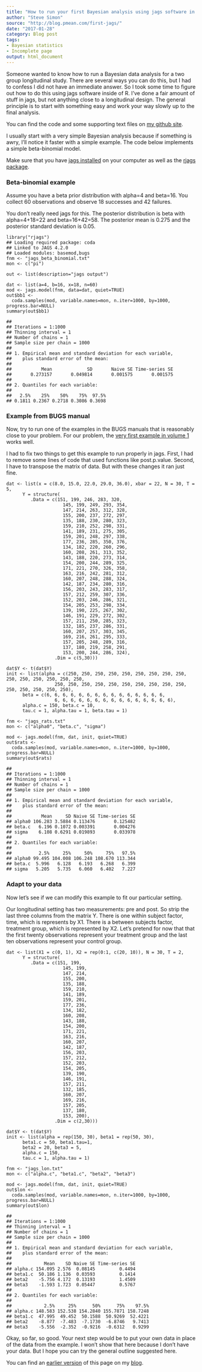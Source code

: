 ```yaml
---
title: "How to run your first Bayesian analysis using jags software in R"
author: "Steve Simon"
source: "http://blog.pmean.com/first-jags/"
date: "2017-01-28"
category: Blog post
tags: 
- Bayesian statistics
- Incomplete page
output: html_document
---
```


Someone wanted to know how to run a Bayesian data analysis for a two group longitudinal study. There are several ways you can do this, but I had to confess I did not have an immediate answer. So I took some time to figure out how to do this using jags software inside of R. I’ve done a fair amount of stuff in jags, but not anything close to a longitudinal design. The general principle is to start with something easy and work your way slowly up to the final analysis.

You can find the code and some supporting text files on [my github site][sim3].  

I usually start with a very simple Bayesian analysis because if something is awry, I’ll notice it faster with a simple example. The code below implements a simple beta-binomial model.

Make sure that you have [jags installed][jags1] on your computer as well as the [rjags package][jags2].

### Beta-binomial example

Assume you have a beta prior distribution with alpha=4 and beta=16. You collect 60 observations and observe 18 successes and 42 failures.

You don’t really need jags for this. The posterior distribution is beta with alpha=4+18=22 and beta=16+42=58. The posterior mean is 0.275 and the posterior standard deviation is 0.05.

```{}
library("rjags")
## Loading required package: coda
## Linked to JAGS 4.2.0
## Loaded modules: basemod,bugs
fnm <- "jags_beta_binomial.txt"
mon <- c("pi")

out <- list(description="jags output")

dat <- list(a=4, b=16, x=18, n=60)
mod <- jags.model(fnm, data=dat, quiet=TRUE)
out$bb1 <- 
  coda.samples(mod, variable.names=mon, n.iter=1000, by=1000, progress.bar=NULL)
summary(out$bb1)
```

```{}
## 
## Iterations = 1:1000
## Thinning interval = 1 
## Number of chains = 1 
## Sample size per chain = 1000 
## 
## 1. Empirical mean and standard deviation for each variable,
##    plus standard error of the mean:
## 
##           Mean             SD       Naive SE Time-series SE 
##       0.273157       0.049814       0.001575       0.001575 
## 
## 2. Quantiles for each variable:
## 
##   2.5%    25%    50%    75%  97.5% 
## 0.1811 0.2367 0.2718 0.3086 0.3698
```

### Example from BUGS manual

Now, try to run one of the examples in the BUGS manuals that is reasonably close to your problem. For our problem, the [very first example in volume 1][bugs1] works well.

I had to fix two things to get this example to run properly in jags. First, I had to remove some lines of code that used functions like post.p.value. Second, I have to transpose the matrix of data. But with these changes it ran just fine.

```{}
dat <- list(x = c(8.0, 15.0, 22.0, 29.0, 36.0), xbar = 22, N = 30, T = 5,   
      Y = structure(
         .Data = c(151, 199, 246, 283, 320,
                     145, 199, 249, 293, 354,
                     147, 214, 263, 312, 328,
                     155, 200, 237, 272, 297,
                     135, 188, 230, 280, 323,
                     159, 210, 252, 298, 331,
                     141, 189, 231, 275, 305,
                     159, 201, 248, 297, 338,
                     177, 236, 285, 350, 376,
                     134, 182, 220, 260, 296,
                     160, 208, 261, 313, 352,
                     143, 188, 220, 273, 314,
                     154, 200, 244, 289, 325,
                     171, 221, 270, 326, 358,
                     163, 216, 242, 281, 312,
                     160, 207, 248, 288, 324,
                     142, 187, 234, 280, 316,
                     156, 203, 243, 283, 317,
                     157, 212, 259, 307, 336,
                     152, 203, 246, 286, 321,
                     154, 205, 253, 298, 334,
                     139, 190, 225, 267, 302,
                     146, 191, 229, 272, 302,
                     157, 211, 250, 285, 323,
                     132, 185, 237, 286, 331,
                     160, 207, 257, 303, 345,
                     169, 216, 261, 295, 333,
                     157, 205, 248, 289, 316,
                     137, 180, 219, 258, 291,
                     153, 200, 244, 286, 324),
                  .Dim = c(5,30))) 

dat$Y <- t(dat$Y)
init <- list(alpha = c(250, 250, 250, 250, 250, 250, 250, 250, 250, 250, 250, 250, 250, 250, 250,
                  250, 250, 250, 250, 250, 250, 250, 250, 250, 250, 250, 250, 250, 250, 250),
      beta = c(6, 6, 6, 6, 6, 6, 6, 6, 6, 6, 6, 6, 6, 6, 6,
                  6, 6, 6, 6, 6, 6, 6, 6, 6, 6, 6, 6, 6, 6, 6),         
      alpha.c = 150, beta.c = 10,
      tau.c = 1, alpha.tau = 1, beta.tau = 1) 

fnm <- "jags_rats.txt"
mon <- c("alpha0", "beta.c", "sigma")

mod <- jags.model(fnm, dat, init, quiet=TRUE)
out$rats <- 
  coda.samples(mod, variable.names=mon, n.iter=1000, by=1000, progress.bar=NULL)
summary(out$rats)
```

```{}
## 
## Iterations = 1:1000
## Thinning interval = 1 
## Number of chains = 1 
## Sample size per chain = 1000 
## 
## 1. Empirical mean and standard deviation for each variable,
##    plus standard error of the mean:
## 
##           Mean     SD Naive SE Time-series SE
## alpha0 106.283 3.5884 0.113476       0.125482
## beta.c   6.196 0.1072 0.003391       0.004276
## sigma    6.108 0.6291 0.019893       0.033978
## 
## 2. Quantiles for each variable:
## 
##          2.5%     25%     50%     75%   97.5%
## alpha0 99.495 104.008 106.248 108.670 113.344
## beta.c  5.996   6.128   6.193   6.268   6.399
## sigma   5.205   5.735   6.060   6.402   7.227
```

### Adapt to your data

Now let’s see if we can modify this example to fit our particular setting.

Our longitudinal setting has two measurements: pre and post. So strip the last three columns from the matrix Y. There is one within subject factor, time, which is represents by X1. There is a between subjects factor, treatment group, which is represented by X2. Let’s pretend for now that that the first twenty observations represent your treatment group and the last ten observations represent your control group.

```{}
dat <- list(X1 = c(0, 1), X2 = rep(0:1, c(20, 10)), N = 30, T = 2, 
      Y = structure(
         .Data = c(151, 199,
                     145, 199,
                     147, 214,
                     155, 200,
                     135, 188,
                     159, 210,
                     141, 189,
                     159, 201,
                     177, 236,
                     134, 182,
                     160, 208,
                     143, 188,
                     154, 200,
                     171, 221,
                     163, 216,
                     160, 207,
                     142, 187,
                     156, 203,
                     157, 212,
                     152, 203,
                     154, 205,
                     139, 190,
                     146, 191,
                     157, 211,
                     132, 185,
                     160, 207,
                     169, 216,
                     157, 205,
                     137, 180,
                     153, 200),
                  .Dim = c(2,30))) 

dat$Y <- t(dat$Y)
init <- list(alpha = rep(150, 30), beta1 = rep(50, 30),
      beta1.c = 50, beta1.tau=1,
      beta2 = 20, beta3 = 5,
      alpha.c = 150,
      tau.c = 1, alpha.tau = 1) 

fnm <- "jags_lon.txt"
mon <- c("alpha.c", "beta1.c", "beta2", "beta3")

mod <- jags.model(fnm, dat, init, quiet=TRUE)
out$lon <- 
  coda.samples(mod, variable.names=mon, n.iter=1000, by=1000, progress.bar=NULL)
summary(out$lon)
```

```{}
## 
## Iterations = 1:1000
## Thinning interval = 1 
## Number of chains = 1 
## Sample size per chain = 1000 
## 
## 1. Empirical mean and standard deviation for each variable,
##    plus standard error of the mean:
## 
##            Mean    SD Naive SE Time-series SE
## alpha.c 154.095 2.576  0.08145         0.4494
## beta1.c  50.186 1.136  0.03593         0.1414
## beta2    -5.756 4.172  0.13193         1.4509
## beta3    -1.593 1.723  0.05447         0.5767
## 
## 2. Quantiles for each variable:
## 
##            2.5%     25%      50%      75%    97.5%
## alpha.c 148.583 152.538 154.2840 155.7871 158.7248
## beta1.c  47.995  49.452  50.1588  50.9269  52.4221
## beta2    -8.877  -7.483  -7.1730  -6.8746   9.7413
## beta3    -5.556  -2.352  -0.9216  -0.6312   0.9299
```

Okay, so far, so good. Your next step would be to put your own data in place of the data from the example. I won’t show that here because I don’t have your data. But I hope you can try the general outline suggested here.

You can find an [earlier version][sim1] of this page on my [blog][sim2].

[sim1]: http://blog.pmean.com/first-jags/
[sim2]: http://blog.pmean.com

[bugs1]: http://www.openbugs.net/Examples/Rats.html
[jags1]: http://sourceforge.net/projects/mcmc-jags/files/
[jags2]: https://cran.r-project.org/web/packages/rjags/index.html
[sim3]: https://github.com/pmean/bayesian-longitudinal
